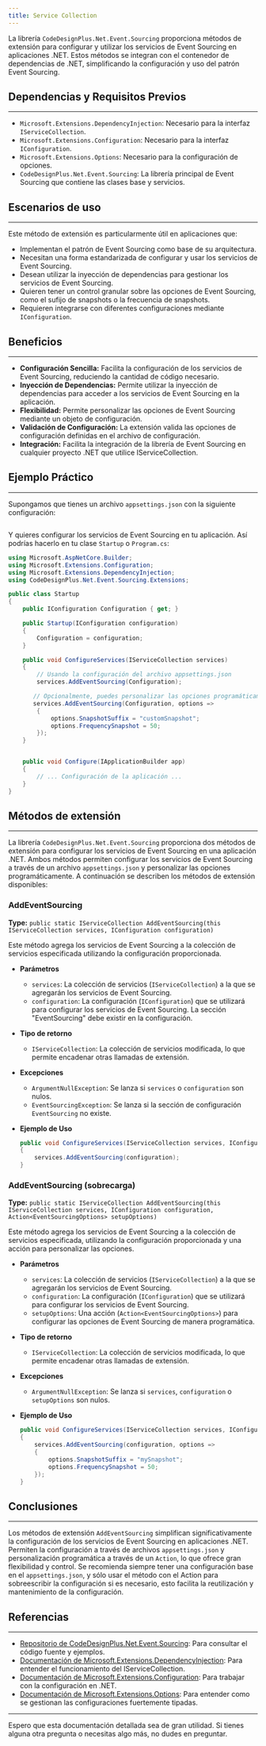 ```yaml
---
title: Service Collection
---
```



La librería `CodeDesignPlus.Net.Event.Sourcing` proporciona métodos de extensión para configurar y utilizar los servicios de Event Sourcing en aplicaciones .NET. Estos métodos se integran con el contenedor de dependencias de .NET, simplificando la configuración y uso del patrón Event Sourcing.

## Dependencias y Requisitos Previos
---
- `Microsoft.Extensions.DependencyInjection`: Necesario para la interfaz `IServiceCollection`.
- `Microsoft.Extensions.Configuration`: Necesario para la interfaz `IConfiguration`.
- `Microsoft.Extensions.Options`: Necesario para la configuración de opciones.
- `CodeDesignPlus.Net.Event.Sourcing`:  La librería principal de Event Sourcing que contiene las clases base y servicios.

## Escenarios de uso
---
Este método de extensión es particularmente útil en aplicaciones que:

- Implementan el patrón de Event Sourcing como base de su arquitectura.
- Necesitan una forma estandarizada de configurar y usar los servicios de Event Sourcing.
- Desean utilizar la inyección de dependencias para gestionar los servicios de Event Sourcing.
- Quieren tener un control granular sobre las opciones de Event Sourcing, como el sufijo de snapshots o la frecuencia de snapshots.
- Requieren integrarse con diferentes configuraciones mediante `IConfiguration`.

## Beneficios
---
- **Configuración Sencilla:** Facilita la configuración de los servicios de Event Sourcing, reduciendo la cantidad de código necesario.
- **Inyección de Dependencias:** Permite utilizar la inyección de dependencias para acceder a los servicios de Event Sourcing en la aplicación.
- **Flexibilidad:** Permite personalizar las opciones de Event Sourcing mediante un objeto de configuración.
- **Validación de Configuración:** La extensión valida las opciones de configuración definidas en el archivo de configuración.
- **Integración:** Facilita la integración de la librería de Event Sourcing en cualquier proyecto .NET que utilice IServiceCollection.

## Ejemplo Práctico
---
Supongamos que tienes un archivo `appsettings.json` con la siguiente configuración:

```json url="samples/CodeDesignPlus.Net.Event.Sourcing.Sample/src/CodeDesignPlus.Net.Event.Sourcing.Sample/appsettings.json"
```
Y quieres configurar los servicios de Event Sourcing en tu aplicación. Así podrías hacerlo en tu clase `Startup` o `Program.cs`:

```csharp
using Microsoft.AspNetCore.Builder;
using Microsoft.Extensions.Configuration;
using Microsoft.Extensions.DependencyInjection;
using CodeDesignPlus.Net.Event.Sourcing.Extensions;

public class Startup
{
    public IConfiguration Configuration { get; }

    public Startup(IConfiguration configuration)
    {
        Configuration = configuration;
    }

    public void ConfigureServices(IServiceCollection services)
    {
        // Usando la configuración del archivo appsettings.json
        services.AddEventSourcing(Configuration);

       // Opcionalmente, puedes personalizar las opciones programáticamente
       services.AddEventSourcing(Configuration, options =>
        {
            options.SnapshotSuffix = "customSnapshot";
            options.FrequencySnapshot = 50;
        });
    }


    public void Configure(IApplicationBuilder app)
    {
        // ... Configuración de la aplicación ...
    }
}
```

## Métodos de extensión
---

La librería `CodeDesignPlus.Net.Event.Sourcing` proporciona dos métodos de extensión para configurar los servicios de Event Sourcing en una aplicación .NET. Ambos métodos permiten configurar los servicios de Event Sourcing a través de un archivo `appsettings.json` y personalizar las opciones programáticamente. A continuación se describen los métodos de extensión disponibles:

### AddEventSourcing
**Type:** `public static IServiceCollection AddEventSourcing(this IServiceCollection services, IConfiguration configuration)`

Este método agrega los servicios de Event Sourcing a la colección de servicios especificada utilizando la configuración proporcionada.

- **Parámetros**
    - `services`: La colección de servicios (`IServiceCollection`) a la que se agregarán los servicios de Event Sourcing.
    - `configuration`: La configuración (`IConfiguration`) que se utilizará para configurar los servicios de Event Sourcing. La sección "EventSourcing" debe existir en la configuración.

- **Tipo de retorno**
    - `IServiceCollection`: La colección de servicios modificada, lo que permite encadenar otras llamadas de extensión.

- **Excepciones**
    - `ArgumentNullException`: Se lanza si `services` o `configuration` son nulos.
    - `EventSourcingException`: Se lanza si la sección de configuración `EventSourcing` no existe.

- **Ejemplo de Uso**
    ```csharp
    public void ConfigureServices(IServiceCollection services, IConfiguration configuration)
    {
        services.AddEventSourcing(configuration);
    }
    ```

### AddEventSourcing (sobrecarga)

**Type:** `public static IServiceCollection AddEventSourcing(this IServiceCollection services, IConfiguration configuration, Action<EventSourcingOptions> setupOptions)`

Este método agrega los servicios de Event Sourcing a la colección de servicios especificada, utilizando la configuración proporcionada y una acción para personalizar las opciones.

- **Parámetros**
    - `services`: La colección de servicios (`IServiceCollection`) a la que se agregarán los servicios de Event Sourcing.
    - `configuration`: La configuración (`IConfiguration`) que se utilizará para configurar los servicios de Event Sourcing.
    - `setupOptions`: Una acción (`Action<EventSourcingOptions>`) para configurar las opciones de Event Sourcing de manera programática.

- **Tipo de retorno**
    - `IServiceCollection`: La colección de servicios modificada, lo que permite encadenar otras llamadas de extensión.

- **Excepciones**
    - `ArgumentNullException`: Se lanza si `services`, `configuration` o `setupOptions` son nulos.

- **Ejemplo de Uso**
    ```csharp
    public void ConfigureServices(IServiceCollection services, IConfiguration configuration)
    {
        services.AddEventSourcing(configuration, options =>
        {
            options.SnapshotSuffix = "mySnapshot";
            options.FrequencySnapshot = 50;
        });
    }
    ```

## Conclusiones
---
Los métodos de extensión `AddEventSourcing` simplifican significativamente la configuración de los servicios de Event Sourcing en aplicaciones .NET. Permiten la configuración a través de archivos `appsettings.json` y personalización programática a través de un `Action`, lo que ofrece gran flexibilidad y control.  Se recomienda siempre tener una configuración base en el `appsettings.json`, y sólo usar el método con el Action para sobreescribir la configuración si es necesario, esto facilita la reutilización y mantenimiento de la configuración.

## Referencias
---
- [Repositorio de CodeDesignPlus.Net.Event.Sourcing](https://github.com/codedesignplus/CodeDesignPlus.Net.Event.Sourcing): Para consultar el código fuente y ejemplos.
- [Documentación de Microsoft.Extensions.DependencyInjection](https://learn.microsoft.com/dotnet/api/microsoft.extensions.dependencyinjection): Para entender el funcionamiento del IServiceCollection.
- [Documentación de Microsoft.Extensions.Configuration](https://learn.microsoft.com/dotnet/api/microsoft.extensions.configuration): Para trabajar con la configuración en .NET.
- [Documentación de Microsoft.Extensions.Options](https://learn.microsoft.com/dotnet/api/microsoft.extensions.options): Para entender como se gestionan las configuraciones fuertemente tipadas.

---
Espero que esta documentación detallada sea de gran utilidad. Si tienes alguna otra pregunta o necesitas algo más, no dudes en preguntar.

